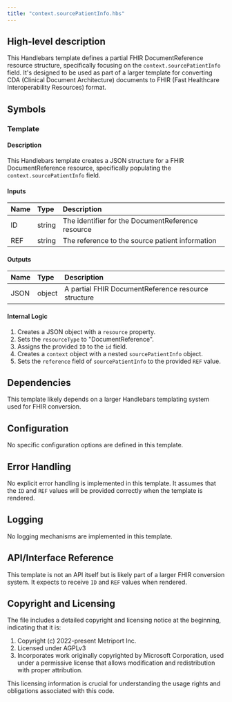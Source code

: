 ```yaml
---
title: "context.sourcePatientInfo.hbs"
---
```


## High-level description
This Handlebars template defines a partial FHIR DocumentReference resource structure, specifically focusing on the `context.sourcePatientInfo` field. It's designed to be used as part of a larger template for converting CDA (Clinical Document Architecture) documents to FHIR (Fast Healthcare Interoperability Resources) format.

## Symbols

### Template
#### Description
This Handlebars template creates a JSON structure for a FHIR DocumentReference resource, specifically populating the `context.sourcePatientInfo` field.

#### Inputs
| Name | Type | Description |
|:-----|:-----|:------------|
| ID | string | The identifier for the DocumentReference resource |
| REF | string | The reference to the source patient information |

#### Outputs
| Name | Type | Description |
|:-----|:-----|:------------|
| JSON | object | A partial FHIR DocumentReference resource structure |

#### Internal Logic
1. Creates a JSON object with a `resource` property.
2. Sets the `resourceType` to "DocumentReference".
3. Assigns the provided `ID` to the `id` field.
4. Creates a `context` object with a nested `sourcePatientInfo` object.
5. Sets the `reference` field of `sourcePatientInfo` to the provided `REF` value.

## Dependencies
This template likely depends on a larger Handlebars templating system used for FHIR conversion.

## Configuration
No specific configuration options are defined in this template.

## Error Handling
No explicit error handling is implemented in this template. It assumes that the `ID` and `REF` values will be provided correctly when the template is rendered.

## Logging
No logging mechanisms are implemented in this template.

## API/Interface Reference
This template is not an API itself but is likely part of a larger FHIR conversion system. It expects to receive `ID` and `REF` values when rendered.

## Copyright and Licensing
The file includes a detailed copyright and licensing notice at the beginning, indicating that it is:
1. Copyright (c) 2022-present Metriport Inc.
2. Licensed under AGPLv3
3. Incorporates work originally copyrighted by Microsoft Corporation, used under a permissive license that allows modification and redistribution with proper attribution.

This licensing information is crucial for understanding the usage rights and obligations associated with this code.